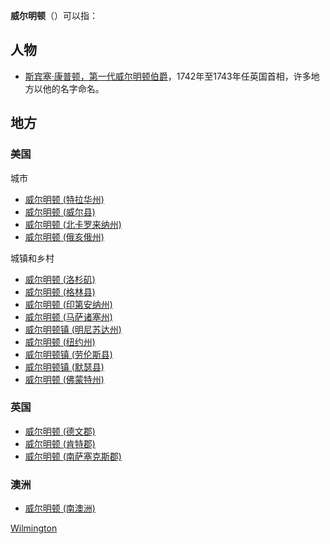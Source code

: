 {{NoteTA
|G1=USState
|1=zh-hans:威尔明顿;zh-hant:威明頓;
}}
'''威尔明顿'''（'''{{lang|en|Wilmington}}'''）可以指：

==人物==
*[[斯賓塞·康普頓，第一代維明頓伯爵|斯宾塞·康普顿，第一代威尔明顿伯爵]]，1742年至1743年任英国首相，许多地方以他的名字命名。

==地方==
===美国===
;城市
*[[威尔明顿_(特拉华州)|威尔明顿 (特拉华州)]]
*[[威尔明顿_(威尔县)|威尔明顿 (威尔县)]]
*[[威尔明顿_(北卡罗来纳州)|威尔明顿 (北卡罗来纳州)]]
*[[威尔明顿_(俄亥俄州)|威尔明顿 (俄亥俄州)]]

;城镇和乡村
*[[威尔明顿_(洛杉矶)|威尔明顿 (洛杉矶)]]
*[[威尔明顿_(格林县)|威尔明顿 (格林县)]]
*[[威尔明顿_(印第安纳州)|威尔明顿 (印第安纳州)]]
*[[威尔明顿_(马萨诸塞州)|威尔明顿 (马萨诸塞州)]]
*[[威尔明顿镇_(明尼苏达州)|威尔明顿镇 (明尼苏达州)]]
*[[威尔明顿_(纽约州)|威尔明顿 (纽约州)]]
*[[威尔明顿镇_(劳伦斯县)|威尔明顿镇 (劳伦斯县)]]
*[[威尔明顿镇_(默瑟县)|威尔明顿镇 (默瑟县)]]
*[[威尔明顿_(佛蒙特州)|威尔明顿 (佛蒙特州)]]

===英国===
*[[威尔明顿_(德文郡)|威尔明顿 (德文郡)]]
*[[威尔明顿_(肯特郡)|威尔明顿 (肯特郡)]]
*[[威尔明顿_(南萨塞克斯郡)|威尔明顿 (南萨塞克斯郡)]]

===澳洲===
*[[威尔明顿_(南澳洲)|威尔明顿 (南澳洲)]]

{{disambig|cat=四字地名消歧义|Wilmington}}
[[Category:四字人名消歧义|Wilmington]]